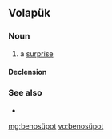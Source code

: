 ==Volapük==

===Noun===
{{vo-noun}}

# a [[surprise]]

====Declension====
{{vo-decl-noun}}

===See also===
* {{l|vo|süpäd}}

[[mg:benosüpot]]
[[vo:benosüpot]]